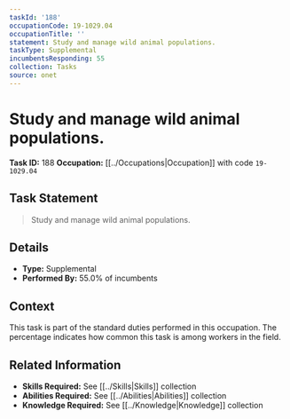 ```yaml
---
taskId: '188'
occupationCode: 19-1029.04
occupationTitle: ''
statement: Study and manage wild animal populations.
taskType: Supplemental
incumbentsResponding: 55
collection: Tasks
source: onet
---
```

# Study and manage wild animal populations.

**Task ID:** 188
**Occupation:** [[../Occupations|Occupation]] with code `19-1029.04`

## Task Statement

> Study and manage wild animal populations.

## Details

- **Type:** Supplemental
- **Performed By:** 55.0% of incumbents

## Context

This task is part of the standard duties performed in this occupation. The percentage indicates how common this task is among workers in the field.

## Related Information

- **Skills Required:** See [[../Skills|Skills]] collection
- **Abilities Required:** See [[../Abilities|Abilities]] collection
- **Knowledge Required:** See [[../Knowledge|Knowledge]] collection
